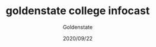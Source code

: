 ---
slug: goldenstate-college-infocast
title: goldenstate college infocast
description: 
author: Goldenstate
date: 2020/09/22
---